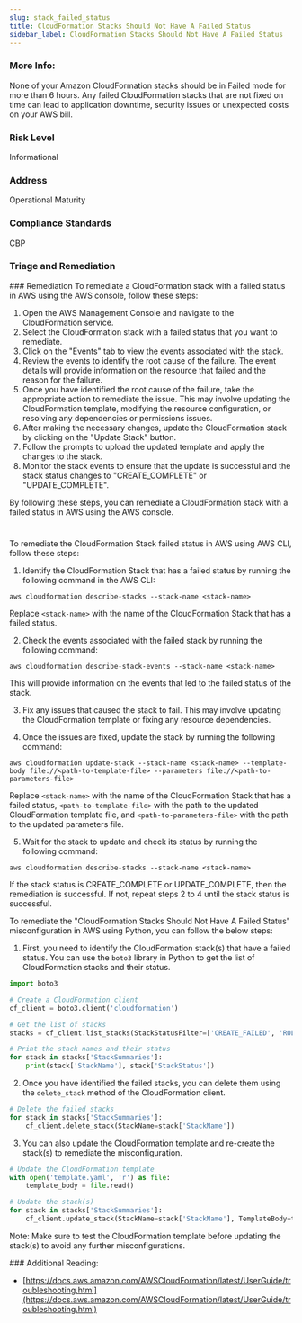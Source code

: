 ```yaml
---
slug: stack_failed_status
title: CloudFormation Stacks Should Not Have A Failed Status
sidebar_label: CloudFormation Stacks Should Not Have A Failed Status
---
```


### More Info:

None of your Amazon CloudFormation stacks should be in Failed mode for more than 6 hours. Any failed CloudFormation stacks that are not fixed on time can lead to application downtime, security issues or unexpected costs on your AWS bill.

### Risk Level

Informational

### Address

Operational Maturity

### Compliance Standards

CBP



### Triage and Remediation
<Tabs>
<Tab title='Remediation'>
### Remediation

<AccordionGroup>
<Accordion title='Using Console' defaultOpen='true'>
To remediate a CloudFormation stack with a failed status in AWS using the AWS console, follow these steps:

1. Open the AWS Management Console and navigate to the CloudFormation service.
2. Select the CloudFormation stack with a failed status that you want to remediate.
3. Click on the "Events" tab to view the events associated with the stack.
4. Review the events to identify the root cause of the failure. The event details will provide information on the resource that failed and the reason for the failure.
5. Once you have identified the root cause of the failure, take the appropriate action to remediate the issue. This may involve updating the CloudFormation template, modifying the resource configuration, or resolving any dependencies or permissions issues.
6. After making the necessary changes, update the CloudFormation stack by clicking on the "Update Stack" button.
7. Follow the prompts to upload the updated template and apply the changes to the stack.
8. Monitor the stack events to ensure that the update is successful and the stack status changes to "CREATE_COMPLETE" or "UPDATE_COMPLETE".

By following these steps, you can remediate a CloudFormation stack with a failed status in AWS using the AWS console.

#
</Accordion>

<Accordion title='Using CLI'>
To remediate the CloudFormation Stack failed status in AWS using AWS CLI, follow these steps:

1. Identify the CloudFormation Stack that has a failed status by running the following command in the AWS CLI:

```
aws cloudformation describe-stacks --stack-name <stack-name>
```

Replace `<stack-name>` with the name of the CloudFormation Stack that has a failed status.

2. Check the events associated with the failed stack by running the following command:

```
aws cloudformation describe-stack-events --stack-name <stack-name>
```

This will provide information on the events that led to the failed status of the stack.

3. Fix any issues that caused the stack to fail. This may involve updating the CloudFormation template or fixing any resource dependencies.

4. Once the issues are fixed, update the stack by running the following command:

```
aws cloudformation update-stack --stack-name <stack-name> --template-body file://<path-to-template-file> --parameters file://<path-to-parameters-file>
```

Replace `<stack-name>` with the name of the CloudFormation Stack that has a failed status, `<path-to-template-file>` with the path to the updated CloudFormation template file, and `<path-to-parameters-file>` with the path to the updated parameters file.

5. Wait for the stack to update and check its status by running the following command:

```
aws cloudformation describe-stacks --stack-name <stack-name>
```

If the stack status is CREATE_COMPLETE or UPDATE_COMPLETE, then the remediation is successful. If not, repeat steps 2 to 4 until the stack status is successful.
</Accordion>

<Accordion title='Using Python'>
To remediate the "CloudFormation Stacks Should Not Have A Failed Status" misconfiguration in AWS using Python, you can follow the below steps:

1. First, you need to identify the CloudFormation stack(s) that have a failed status. You can use the `boto3` library in Python to get the list of CloudFormation stacks and their status.

```python
import boto3

# Create a CloudFormation client
cf_client = boto3.client('cloudformation')

# Get the list of stacks
stacks = cf_client.list_stacks(StackStatusFilter=['CREATE_FAILED', 'ROLLBACK_COMPLETE'])

# Print the stack names and their status
for stack in stacks['StackSummaries']:
    print(stack['StackName'], stack['StackStatus'])
```

2. Once you have identified the failed stacks, you can delete them using the `delete_stack` method of the CloudFormation client.

```python
# Delete the failed stacks
for stack in stacks['StackSummaries']:
    cf_client.delete_stack(StackName=stack['StackName'])
```

3. You can also update the CloudFormation template and re-create the stack(s) to remediate the misconfiguration.

```python
# Update the CloudFormation template
with open('template.yaml', 'r') as file:
    template_body = file.read()

# Update the stack(s)
for stack in stacks['StackSummaries']:
    cf_client.update_stack(StackName=stack['StackName'], TemplateBody=template_body)
```

Note: Make sure to test the CloudFormation template before updating the stack(s) to avoid any further misconfigurations.
</Accordion>

</AccordionGroup>
</Tab>
</Tabs>
### Additional Reading:

- [https://docs.aws.amazon.com/AWSCloudFormation/latest/UserGuide/troubleshooting.html](https://docs.aws.amazon.com/AWSCloudFormation/latest/UserGuide/troubleshooting.html) 

